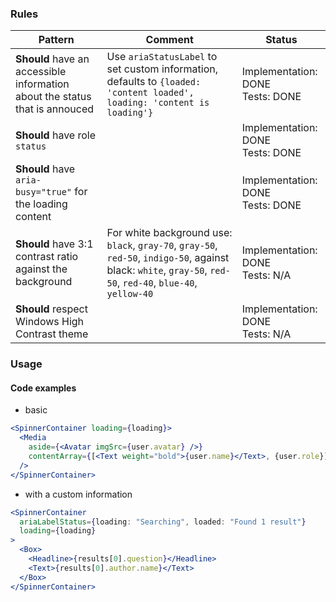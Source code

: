 ### Rules

| Pattern                                                                     | Comment                                                                                                                                                       | Status                                |
| --------------------------------------------------------------------------- | ------------------------------------------------------------------------------------------------------------------------------------------------------------- | ------------------------------------- |
| **Should** have an accessible information about the status that is annouced | Use `ariaStatusLabel` to set custom information, defaults to `{loaded: 'content loaded', loading: 'content is loading'}`                                      | Implementation: DONE<br />Tests: DONE |
| **Should** have role `status`                                               |                                                                                                                                                               | Implementation: DONE<br />Tests: DONE |
| **Should** have `aria-busy="true"` for the loading content                  |                                                                                                                                                               | Implementation: DONE<br />Tests: DONE |
| **Should** have 3:1 contrast ratio against the background                   | For white background use: `black`, `gray-70`, `gray-50`, `red-50`, `indigo-50`, against black: `white`, `gray-50`, `red-50`, `red-40`, `blue-40`, `yellow-40` | Implementation: DONE<br />Tests: N/A  |
| **Should** respect Windows High Contrast theme                              |                                                                                                                                                               | Implementation: DONE<br />Tests: N/A  |

### Usage

#### Code examples

- basic

<!-- prettier-ignore -->
```jsx
<SpinnerContainer loading={loading}>
  <Media
    aside={<Avatar imgSrc={user.avatar} />}
    contentArray={[<Text weight="bold">{user.name}</Text>, {user.role}]}
  />
</SpinnerContainer>
```

- with a custom information

<!-- prettier-ignore -->
```jsx
<SpinnerContainer
  ariaLabelStatus={loading: "Searching", loaded: "Found 1 result"}
  loading={loading}
>
  <Box>
    <Headline>{results[0].question}</Headline>
    <Text>{results[0].author.name}</Text>
  </Box>
</SpinnerContainer>
```

